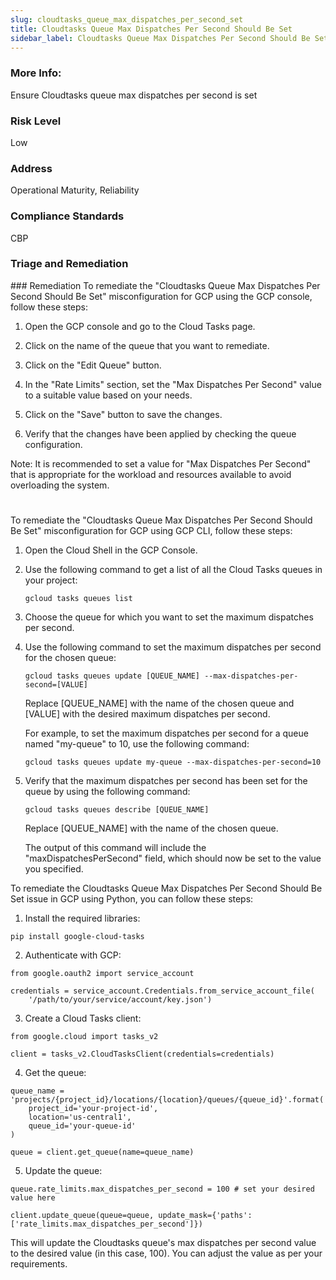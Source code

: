 ```yaml
---
slug: cloudtasks_queue_max_dispatches_per_second_set
title: Cloudtasks Queue Max Dispatches Per Second Should Be Set
sidebar_label: Cloudtasks Queue Max Dispatches Per Second Should Be Set
---
```


### More Info:

Ensure Cloudtasks queue max dispatches per second is set

### Risk Level

Low

### Address

Operational Maturity, Reliability

### Compliance Standards

CBP

### Triage and Remediation
<Tabs>
<Tab title='Remediation'>
### Remediation

<AccordionGroup>
<Accordion title='Using Console' defaultOpen='true'>
To remediate the "Cloudtasks Queue Max Dispatches Per Second Should Be Set" misconfiguration for GCP using the GCP console, follow these steps:

1. Open the GCP console and go to the Cloud Tasks page.

2. Click on the name of the queue that you want to remediate.

3. Click on the "Edit Queue" button.

4. In the "Rate Limits" section, set the "Max Dispatches Per Second" value to a suitable value based on your needs.

5. Click on the "Save" button to save the changes.

6. Verify that the changes have been applied by checking the queue configuration.

Note: It is recommended to set a value for "Max Dispatches Per Second" that is appropriate for the workload and resources available to avoid overloading the system.

#
</Accordion>

<Accordion title='Using CLI'>
To remediate the "Cloudtasks Queue Max Dispatches Per Second Should Be Set" misconfiguration for GCP using GCP CLI, follow these steps:

1. Open the Cloud Shell in the GCP Console.

2. Use the following command to get a list of all the Cloud Tasks queues in your project:

   ```
   gcloud tasks queues list
   ```

3. Choose the queue for which you want to set the maximum dispatches per second.

4. Use the following command to set the maximum dispatches per second for the chosen queue:

   ```
   gcloud tasks queues update [QUEUE_NAME] --max-dispatches-per-second=[VALUE]
   ```

   Replace [QUEUE_NAME] with the name of the chosen queue and [VALUE] with the desired maximum dispatches per second.

   For example, to set the maximum dispatches per second for a queue named "my-queue" to 10, use the following command:

   ```
   gcloud tasks queues update my-queue --max-dispatches-per-second=10
   ```

5. Verify that the maximum dispatches per second has been set for the queue by using the following command:

   ```
   gcloud tasks queues describe [QUEUE_NAME]
   ```

   Replace [QUEUE_NAME] with the name of the chosen queue.

   The output of this command will include the "maxDispatchesPerSecond" field, which should now be set to the value you specified.
</Accordion>

<Accordion title='Using Python'>
To remediate the Cloudtasks Queue Max Dispatches Per Second Should Be Set issue in GCP using Python, you can follow these steps:

1. Install the required libraries:

```
pip install google-cloud-tasks
```

2. Authenticate with GCP:

```
from google.oauth2 import service_account

credentials = service_account.Credentials.from_service_account_file(
    '/path/to/your/service/account/key.json')
```

3. Create a Cloud Tasks client:

```
from google.cloud import tasks_v2

client = tasks_v2.CloudTasksClient(credentials=credentials)
```

4. Get the queue:

```
queue_name = 'projects/{project_id}/locations/{location}/queues/{queue_id}'.format(
    project_id='your-project-id',
    location='us-central1',
    queue_id='your-queue-id'
)

queue = client.get_queue(name=queue_name)
```

5. Update the queue:

```
queue.rate_limits.max_dispatches_per_second = 100 # set your desired value here

client.update_queue(queue=queue, update_mask={'paths': ['rate_limits.max_dispatches_per_second']})
```

This will update the Cloudtasks queue's max dispatches per second value to the desired value (in this case, 100). You can adjust the value as per your requirements.
</Accordion>

</AccordionGroup>
</Tab>
</Tabs>

